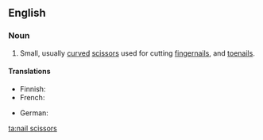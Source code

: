 ==English==

===Noun===
{{en-noun|nail scissors|head=[[nail]] [[scissors]]}} {{pluralonly}}

# Small, usually [[curved]] [[scissors]] used for cutting [[fingernails]], and [[toenails]].

====Translations====
{{trans-top|small scissors}}
* Finnish: {{t-|fi|kynsisakset}}
* French: {{t-|fr|ciseaux à ongles|m}}
{{trans-mid}}
* German: {{t+|de|Nagelschere|f}}
{{trans-bottom}}

[[ta:nail scissors]]